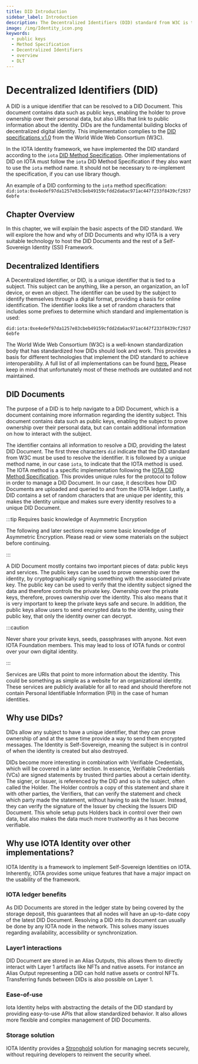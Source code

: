 ```yaml
---
title: DID Introduction
sidebar_label: Introduction
description: The Decentralized Identifiers (DID) standard from W3C is the fundamental standard that supports the concept of a decentralized digital identity. Explore the basic aspects of the DID standard.
image: /img/Identity_icon.png
keywords:
  - public keys
  - Method Specification
  - Decentralized Identifiers
  - overview
  - DLT
---
```


# Decentralized Identifiers (DID)

A DID is a unique identifier that can be resolved to a DID Document. This document contains data such as public keys, enabling the holder to prove ownership over their personal data, but also URIs that link to public information about the identity. DIDs are the fundamental building blocks of decentralized digital identity.
This implementation complies to the [DID specifications v1.0](https://www.w3.org/TR/did-core//) from the World Wide Web Consortium (W3C).

In the IOTA Identity framework, we have implemented the DID standard according to the `iota` [DID Method Specification](../../specs/did/iota_did_method_spec.mdx). Other implementations of DID on IOTA must follow the `iota` DID Method Specification if they also want to use the `iota` method name. It should not be necessary to re-implement the specification, if you can use library though.

An example of a DID conforming to the `iota` method specification:
`did:iota:0xe4edef97da1257e83cbeb49159cfdd2da6ac971ac447f233f8439cf29376ebfe`

## Chapter Overview

In this chapter, we will explain the basic aspects of the DID standard. We will explore the how and why of DID Documents and why IOTA is a very suitable technology to host the DID Documents and the rest of a Self-Sovereign Identity (SSI) Framework.

## Decentralized Identifiers

A Decentralized Identifier, or DID, is a unique identifier that is tied to a subject. This subject can be anything, like a person, an organization, an IoT device, or even an object. The identifier can be used by the subject to identify themselves through a digital format, providing a basis for online identification. The identifier looks like a set of random characters that includes some prefixes to determine which standard and implementation is used:

`did:iota:0xe4edef97da1257e83cbeb49159cfdd2da6ac971ac447f233f8439cf29376ebfe`

The World Wide Web Consortium (W3C) is a well-known standardization body that has standardized how DIDs should look and work. This provides a basis for different technologies that implement the DID standard to achieve interoperability. A full list of all implementations can be found [here.](https://www.w3.org/TR/did-spec-registries/#did-methods) Please keep in mind that unfortunately most of these methods are outdated and not maintained.

## DID Documents

The purpose of a DID is to help navigate to a DID Document, which is a document containing more information regarding the identity subject. This document contains data such as public keys, enabling the subject to prove ownership over their personal data, but can contain additional information on how to interact with the subject.

The identifier contains all information to resolve a DID, providing the latest DID Document. The first three characters `did` indicate that the DID standard from W3C must be used to resolve the identifier. It is followed by a unique method name, in our case `iota`, to indicate that the IOTA method is used. The IOTA method is a specific implementation following the [IOTA DID Method Specification](../../specs/did/iota_did_method_spec.mdx). This provides unique rules for the protocol to follow in order to manage a DID Document. In our case, it describes how DID Documents are uploaded and queried to and from the IOTA ledger. Lastly, a DID contains a set of random characters that are unique per identity, this makes the identity unique and makes sure every identity resolves to a unique DID Document.

:::tip Requires basic knowledge of Asymmetric Encryption

The following and later sections require some basic knowledge of Asymmetric Encryption. Please read or view some materials on the subject before continuing.

:::

A DID Document mostly contains two important pieces of data: public keys and services. The public keys can be used to prove ownership over the identity, by cryptographically signing something with the associated private key. The public key can be used to verify that the identity subject signed the data and therefore controls the private key. Ownership over the private keys, therefore, proves ownership over the identity. This also means that it is very important to keep the private keys safe and secure. In addition, the public keys allow users to send encrypted data to the identity, using their public key, that only the identity owner can decrypt.

:::caution

Never share your private keys, seeds, passphrases with anyone. Not even IOTA Foundation members. This may lead to loss of IOTA funds or control over your own digital identity.

:::

Services are URIs that point to more information about the identity. This could be something as simple as a website for an organizational identity. These services are publicly available for all to read and should therefore not contain Personal Identifiable Information (PII) in the case of human identities.

## Why use DIDs?

DIDs allow any subject to have a unique identifier, that they can prove ownership of and at the same time provide a way to send them encrypted messages. The Identity is Self-Sovereign, meaning the subject is in control of when the identity is created but also destroyed.

DIDs become more interesting in combination with Verifiable Credentials, which will be covered in a later section. In essence, Verifiable Credentials (VCs) are signed statements by trusted third parties about a certain identity. The signer, or Issuer, is referenced by the DID and so is the subject, often called the Holder. The Holder controls a copy of this statement and share it with other parties, the Verifiers, that can verify the statement and check which party made the statement, without having to ask the Issuer. Instead, they can verify the signature of the Issuer by checking the Issuers DID Document. This whole setup puts Holders back in control over their own data, but also makes the data much more trustworthy as it has become verifiable.

## Why use IOTA Identity over other implementations?

IOTA Identity is a framework to implement Self-Sovereign Identities on IOTA. Inherently, IOTA provides some unique features that have a major impact on the usability of the framework.

### IOTA ledger benefits

As DID Documents are stored in the ledger state by being covered by the storage deposit, this guarantees that all nodes will have an up-to-date copy of the latest DID Document. Resolving a DID into its document can usually be done by any IOTA node in the network. This solves many issues regarding availability, accessibility or synchronization.

### Layer1 interactions

DID Document are stored in an Alias Outputs, this allows them to directly interact with Layer 1 artifacts like NFTs and native assets. For instance an Alias Output representing a DID can hold native assets or control NFTs. Transferring funds between DIDs is also possible on Layer 1.

### Ease-of-use

Iota Identity helps with abstracting the details of the DID standard by providing easy-to-use APIs that allow standardized behavior. It also allows more flexible and complex management of DID Documents.

### Storage solution

IOTA Identity provides a [Stronghold](https://wiki.iota.org/stronghold.rs/welcome/ 'Stronghold is an open-source software library that was originally built to protect IOTA Seeds, but can be used to protect any digital secret.') solution for managing secrets securely, without requiring developers to reinvent the security wheel.
